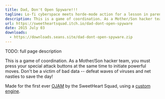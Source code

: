 ```yaml
---
title: Dad, Don't Open Spyware!!!
tagline: Lo-fi cyberspace meets horde-mode action for a lesson in parenting.
description: This is a game of coordination. As a Mother/Son hacker team, you must press your special attack buttons at the same time to initiate powerful moves. Don't be a victim of bad data -- defeat waves of viruses and net nasties to save the day!
url: https://sweetheartsquad.itch.io/dad-dont-open-spyware
date: 2015 July 03
downloads:
  - https://downloads.seans.site/dad-dont-open-spyware.zip
---
```


TODO: full page description



This is a game of coordination. As a Mother/Son hacker team, you must press your special attack buttons at the same time to initiate powerful moves. Don't be a victim of bad data -- defeat waves of viruses and net nasties to save the day!<br/>

Made for the first ever [OJAM](http://www.ojam.ca/) by the SweetHeart Squad, using a [custom engine](https://github.com/SweetheartSquad/S-Tengine2).<span></span>
